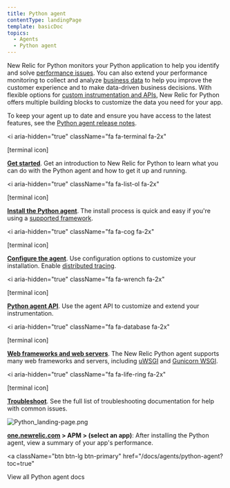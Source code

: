 ```yaml
---
title: Python agent
contentType: landingPage
template: basicDoc
topics:
  - Agents
  - Python agent
---
```


New Relic for Python monitors your Python application to help you identify and solve [performance issues](#monitor-performance). You can also extend your performance monitoring to collect and analyze [business data](#business-data) to help you improve the customer experience and to make data-driven business decisions. With flexible options for [custom instrumentation and APIs](/docs/agents/python-agent/custom-instrumentation/python-custom-instrumentation), New Relic for Python offers multiple building blocks to customize the data you need for your app.

To keep your agent up to date and ensure you have access to the latest features, see the [Python agent release notes](/docs/release-notes/agent-release-notes/python-release-notes).

<i
  aria-hidden="true"
  className="fa fa-terminal fa-2x"
>
  \[terminal icon]
</i>

**[Get started](/docs/agents/python-agent/getting-started/introduction-new-relic-python)**. Get an introduction to New Relic for Python to learn what you can do with the Python agent and how to get it up and running.

<i
  aria-hidden="true"
  className="fa fa-list-ol fa-2x"
>
  \[terminal icon]
</i>

**[Install the Python agent](/docs/agents/python-agent/getting-started/python-agent-quick-start)**. The install process is quick and easy if you're using a [supported framework](/docs/agents/python-agent/getting-started/instrumented-python-packages).

<i
  aria-hidden="true"
  className="fa fa-cog fa-2x"
>
  \[terminal icon]
</i>

**[Configure the agent](/docs/agents/python-agent/installation-configuration/python-agent-configuration)**. Use configuration options to customize your installation. Enable [distributed tracing](/docs/apm/distributed-tracing/getting-started/introduction-distributed-tracing).

<i
  aria-hidden="true"
  className="fa fa-wrench fa-2x"
>
  \[terminal icon]
</i>

**[Python agent API](/docs/agents/python-agent/api/python-agent-api-guide)**. Use the agent API to customize and extend your instrumentation.

<i
  aria-hidden="true"
  className="fa fa-database fa-2x"
>
  \[terminal icon]
</i>

**[Web frameworks and web servers](/docs/agents/python-agent/web-frameworks-servers)**. The New Relic Python agent supports many web frameworks and servers, including [uWSGI](/docs/agents/python-agent/hosting-mechanisms/python-agent-uwsgi) and [Gunicorn WSGI](/docs/agents/python-agent/hosting-mechanisms/python-agent-gunicorn).

<i
  aria-hidden="true"
  className="fa fa-life-ring fa-2x"
>
  \[terminal icon]
</i>

**[Troubleshoot](/docs/agents/python-agent/troubleshooting)**. See the full list of troubleshooting documentation for help with common issues.

![Python_landing-page.png](https://docs-staging.newrelic.com/sites/default/files/thumbnails/image/Python_landing-page.png "Python_landing-page.png")

**[one.newrelic.com](https://one.newrelic.com) > APM > (select an app)**: After installing the Python agent, view a summary of your app's performance.

<a
  className="btn btn-lg btn-primary"
  href="/docs/agents/python-agent?toc=true"
>
  View all Python agent docs
</a>
